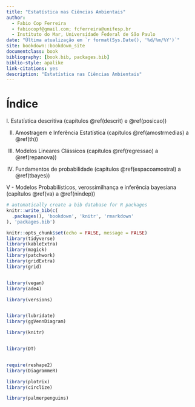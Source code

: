 ```yaml
--- 
title: "Estatística nas Ciências Ambientais"
author: 
  - Fabio Cop Ferreira
  - fabiocopf@gmail.com; fcferreira@unifesp.br
  - Instituto do Mar, Universidade Federal de São Paulo
date: "Última atualização em `r format(Sys.Date(), '%d/%m/%Y')`"
site: bookdown::bookdown_site
documentclass: book
bibliography: [book.bib, packages.bib]
biblio-style: apalike
link-citations: yes
description: "Estatística nas Ciências Ambientais"
---
```


# Índice {-}


I. Estatística descritiva (capítulos \@ref(descrit) e \@ref(posicao))

II. Amostragem e Inferência Estatística (capítulos \@ref(amostrmedias) a \@ref(th))

III. Modelos Lineares Clássicos (capítulos \@ref(regressao) a \@ref(repanova))

IV. Fundamentos de probabilidade (capítulos \@ref(espacoamostral) a \@ref(tbayes))

V - Modelos Probabilísticos, verossimilhança e inferência bayesiana (capítulos \@ref(va) a \@ref(nindep))


```r
# automatically create a bib database for R packages
knitr::write_bib(c(
  .packages(), 'bookdown', 'knitr', 'rmarkdown'
), 'packages.bib')

```

```r
knitr::opts_chunk$set(echo = FALSE, message = FALSE)
library(tidyverse)
library(kableExtra)
library(magick)
library(patchwork)
library(gridExtra)
library(grid)


library(vegan)
library(ade4)

library(versions)


library(lubridate)
library(ggVennDiagram)

library(knitr)


library(DT)


require(reshape2)
library(DiagrammeR)

library(plotrix)
library(circlize)

library(palmerpenguins)

```

